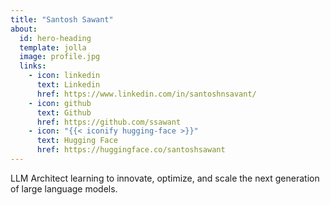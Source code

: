 ```yaml
---
title: "Santosh Sawant"
about:
  id: hero-heading
  template: jolla
  image: profile.jpg
  links:
    - icon: linkedin
      text: Linkedin
      href: https://www.linkedin.com/in/santoshnsavant/ 
    - icon: github
      text: Github
      href: https://github.com/ssawant
    - icon: "{{< iconify hugging-face >}}"
      text: Hugging Face
      href: https://huggingface.co/santoshsawant
---
```



LLM Architect learning to innovate, optimize, and scale the next generation of large language models.
